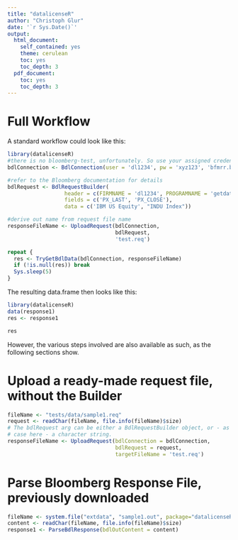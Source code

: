 ```yaml
---
title: "datalicenseR"
author: "Christoph Glur"
date: '`r Sys.Date()`'
output:
  html_document:
    self_contained: yes
    theme: cerulean
    toc: yes
    toc_depth: 3
  pdf_document:
    toc: yes
    toc_depth: 3
---
```


<!--
  %\VignetteEngine{knitr::rmarkdown}
  %\VignetteIndexEntry{datalicenseR}
-->


# Full Workflow

A standard workflow could look like this:

```r
library(datalicenseR)
#there is no bloomberg-test, unfortunately. So use your assigned credentials and ftp server instead.
bdlConnection <- BdlConnection(user = 'dl1234', pw = 'xyz123', 'bfmrr.bloomberg-test.com') 

#refer to the Bloomberg documentation for details
bdlRequest <- BdlRequestBuilder(
                  header = c(FIRMNAME = 'dl1234', PROGRAMNAME = 'getdata', PROGRAMFLAG = 'oneshot'),
                  fields = c('PX_LAST', 'PX_CLOSE'), 
                  data = c('IBM US Equity', "INDU Index"))

#derive out name from request file name
responseFileName <- UploadRequest(bdlConnection,
                                  bdlRequest, 
                                  'test.req')

repeat {
  res <- TryGetBdlData(bdlConnection, responseFileName)
  if (!is.null(res)) break
  Sys.sleep(5)
}


```

The resulting data.frame then looks like this:

```r
library(datalicenseR)
data(response1)
res <- response1
```

```r
res
```


However, the various steps involved are also available as such, as the following sections show.

# Upload a ready-made request file, without the Builder

```r
fileName <- "tests/data/sample1.req"
request <- readChar(fileName, file.info(fileName)$size)
# The bdlRequest arg can be either a BdlRequestBuilder object, or - as is the
# case here - a character string. 
responseFileName <- UploadRequest(bdlConnection = bdlConnection, 
                                  bdlRequest = request, 
                                  targetFileName = 'test.req')
```

# Parse Bloomberg Response File, previously downloaded


```r
fileName <- system.file("extdata", "sample1.out", package="datalicenseR")
content <- readChar(fileName, file.info(fileName)$size)
response1 <- ParseBdlResponse(bdlOutContent = content)
```

